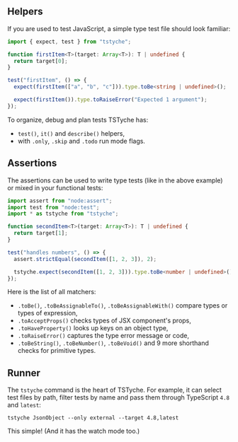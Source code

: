 
<Essentials />

## Helpers

If you are used to test JavaScript, a simple type test file should look familiar:

```ts
import { expect, test } from "tstyche";

function firstItem<T>(target: Array<T>): T | undefined {
  return target[0];
}

test("firstItem", () => {
  expect(firstItem(["a", "b", "c"])).type.toBe<string | undefined>();

  expect(firstItem()).type.toRaiseError("Expected 1 argument");
});
```

To organize, debug and plan tests TSTyche has:

- `test()`, `it()` and `describe()` helpers,
- with `.only`, `.skip` and `.todo` run mode flags.

## Assertions

The assertions can be used to write type tests (like in the above example) or mixed in your functional tests:

```ts
import assert from "node:assert";
import test from "node:test";
import * as tstyche from "tstyche";

function secondItem<T>(target: Array<T>): T | undefined {
  return target[1];
}

test("handles numbers", () => {
  assert.strictEqual(secondItem([1, 2, 3]), 2);

  tstyche.expect(secondItem([1, 2, 3])).type.toBe<number | undefined>();
});
```

Here is the list of all matchers:

- `.toBe()`, `.toBeAssignableTo()`, `.toBeAssignableWith()` compare types or types of expression,
- `.toAcceptProps()` checks types of JSX component's props,
- `.toHaveProperty()` looks up keys on an object type,
- `.toRaiseError()` captures the type error message or code,
- `.toBeString()`, `.toBeNumber()`, `.toBeVoid()` and 9 more shorthand checks for primitive types.

## Runner

The `tstyche` command is the heart of TSTyche. For example, it can select test files by path, filter tests by name and pass them through TypeScript `4.8` and `latest`:

```shell
tstyche JsonObject --only external --target 4.8,latest
```

This simple! (And it has the watch mode too.)
